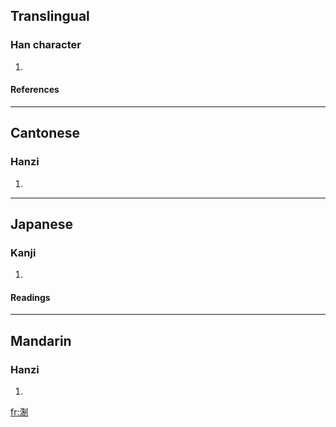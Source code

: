 ==Translingual==
===Han character===
{{Han char|rn=85|rad=水|as=08|sn=11|four=3210<sub>0</sub>|canj=水竹月弓 (EHBN)}}
# {{defn|Han|sort=水08}}
====References====
{{Han ref|kx=0630.040|dkj=17646|dj=1032.060|hdz=31651.040|uh=6DDB|ud=28123|bh=D5F4|bd=54772}}

----
==Cantonese==
===Hanzi===
{{yue-hanzi|jyut=|y=jit3}}
# {{defn|Cantonese}}

----
==Japanese==
===Kanji===
{{ja-kanji|grade=|rs=水08}}
# {{defn|Japanese}} 
====Readings====
{{ja-readings|on=[[せい]] (sei), [[せつ]] (setsu), [[せち]] (sechi)|kun=}}

----
==Mandarin==
===Hanzi===
{{cmn-hanzi|pin=[[zhè]] ([[zhe4]]), [[zhì]] ([[zhi4]])|wg=che<sup>4</sup>, chih<sup>4</sup>}}
# {{defn|Mandarin}}

[[fr:淛]]